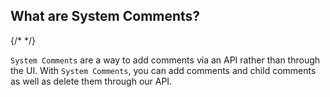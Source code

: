 ## What are System Comments?
{/* <script>var SUPERFLOW_TOOLBAR_API_KEY="aU1MxKP0rca2UXwKi8bl"; var SUPERFLOW_TOOLBAR_PROJECT_ID="8447060215973283";</script> */}


`System Comments` are a way to add comments via an API rather than through the UI. With `System Comments`, you can add comments and child comments as well as delete them through our API.
